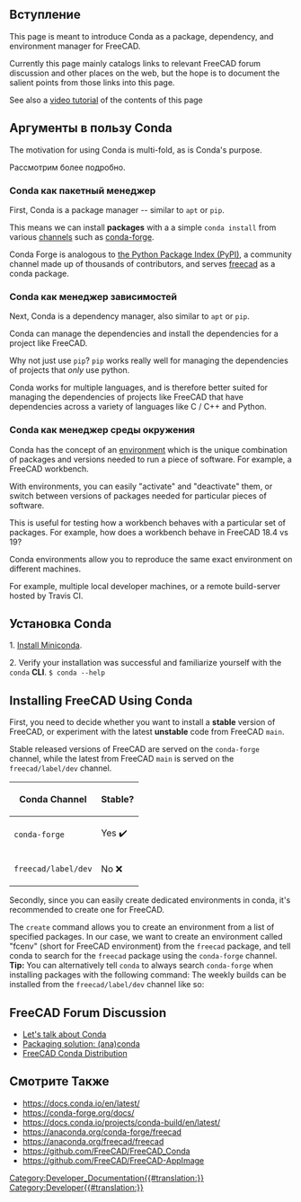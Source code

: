 <languages/>

<span id="Introduction"></span>
==Вступление==

{{TOCright}}

This page is meant to introduce Conda as a package, dependency, and environment manager for FreeCAD.

Currently this page mainly catalogs links to relevant FreeCAD forum discussion and other places on the web, but the hope is to document the salient points from those links into this page.

See also a [https://www.youtube.com/watch?v=sCs8xlrw2nM video tutorial] of the contents of this page

<span id="Motivation"></span>
==Аргументы в пользу Conda==

The motivation for using Conda is multi-fold, as is Conda's purpose.

Рассмотрим более подробно.

<span id="Conda_as_a_Package_Manager"></span>
===Conda как пакетный менеджер===

First, Conda is a package manager -- similar to <code>apt</code> or <code>pip</code>.

This means we can install '''packages''' with a a simple <code>conda install</code> from various [https://docs.conda.io/projects/conda/en/latest/user-guide/concepts/channels.html#what-is-a-conda-channel channels] such as [https://conda-forge.org/ conda-forge].

Conda Forge is analogous to [https://pypi.org/ the Python Package Index (PyPI)], a community channel made up of thousands of contributors, and serves [https://anaconda.org/conda-forge/freecad freecad] as a conda package.

<span id="Conda_as_a_Dependency_Manager"></span>
===Conda как менеджер зависимостей===

Next, Conda is a dependency manager, also similar to <code>apt</code> or <code>pip</code>.

Conda can manage the dependencies and install the dependencies for a project like FreeCAD.

Why not just use <code>pip</code>? <code>pip</code> works really well for managing the dependencies of projects that ''only'' use python.

Conda works for multiple languages, and is therefore better suited for managing the dependencies of projects like FreeCAD that have dependencies across a variety of languages like C / C++ and Python.

<span id="Conda_as_a_Environment_Manager"></span>
===Conda как менеджер среды окружения===

Conda has the concept of an [https://docs.conda.io/projects/conda/en/latest/user-guide/concepts/environments.html environment] which is the unique combination of packages and versions needed to run a piece of software. For example, a FreeCAD workbench.

With environments, you can easily "activate" and "deactivate" them, or switch between versions of packages needed for particular pieces of software.

This is useful for testing how a workbench behaves with a particular set of packages. For example, how does a workbench behave in FreeCAD 18.4 vs 19?

Conda environments allow you to reproduce the same exact environment on different machines.

For example, multiple local developer machines, or a remote build-server hosted by Travis CI.

<span id="Installing_Conda"></span>
==Установка Conda==

1. [https://docs.conda.io/en/latest/miniconda.html Install Miniconda].

2. Verify your installation was successful and familiarize yourself with the <code>conda</code> '''CLI'''.
<code>
$ conda --help
</code>
==Installing FreeCAD Using Conda==

First, you need to decide whether you want to install a '''stable''' version of FreeCAD, or experiment with the latest '''unstable''' code from FreeCAD <code>main</code>.

Stable released versions of FreeCAD are served on the <code>conda-forge</code> channel, while the latest from FreeCAD <code>main</code> is served on the <code>freecad/label/dev</code> channel.

{| class="wikitable"
|-
! Conda Channel !! Stable?
|-
| <code>conda-forge</code> || Yes ✔️
|-
| <code>freecad/label/dev</code> || No ❌
|}

Secondly, since you can easily create dedicated environments in conda, it's recommended to create one for FreeCAD.

The <code>create</code> command allows you to create an environment from a list of specified packages. In our case, we want to create an environment called "fcenv" (short for FreeCAD environment) from the <code>freecad</code> package, and tell conda to search for the <code>freecad</code> package using the <code>conda-forge</code> channel.
{{Code|code=
conda create --name fcenv --channel conda-forge freecad
}}
'''Tip:''' You can alternatively tell <code>conda</code> to always search <code>conda-forge</code> when installing packages with the following command:
{{Code|code=
conda config --add channels conda-forge
}}
The weekly builds can be installed from the <code>freecad/label/dev</code> channel like so:
{{Code|code=
conda create --name fcenv-dev --channel freecad/label/dev freecad
}}

==FreeCAD Forum Discussion==

* [https://forum.freecadweb.org/viewtopic.php?t=39656 Let's talk about Conda]
* [https://forum.freecadweb.org/viewtopic.php?f=10&t=15197 Packaging solution: (ana)conda]
* [https://forum.freecadweb.org/viewtopic.php?f=8&t=45582 FreeCAD Conda Distribution]

<span id="See_Also"></span>
==Смотрите Также==

* https://docs.conda.io/en/latest/
* https://conda-forge.org/docs/
* https://docs.conda.io/projects/conda-build/en/latest/
* https://anaconda.org/conda-forge/freecad
* https://anaconda.org/freecad/freecad
* https://github.com/FreeCAD/FreeCAD_Conda
* https://github.com/FreeCAD/FreeCAD-AppImage

[[Category:Developer_Documentation{{#translation:}}]]
[[Category:Developer{{#translation:}}]]